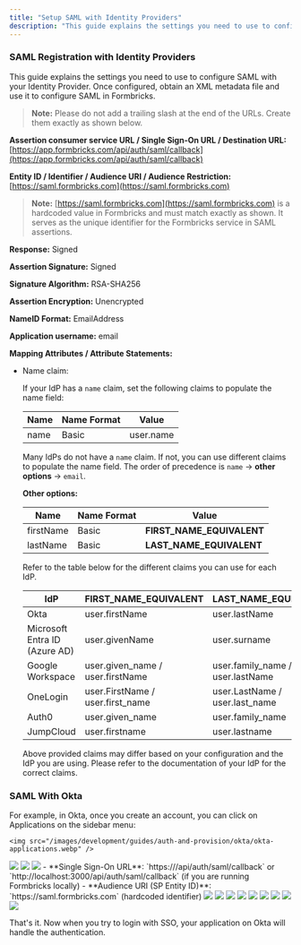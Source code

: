 ```yaml
---
title: "Setup SAML with Identity Providers"
description: "This guide explains the settings you need to use to configure SAML with your Identity Provider. Once configured, obtain an XML metadata file and use it to configure SAML in Formbricks."
---
```


### SAML Registration with Identity Providers

This guide explains the settings you need to use to configure SAML with your Identity Provider. Once configured, obtain an XML metadata file and use it to configure SAML in Formbricks.

> **Note:** Please do not add a trailing slash at the end of the URLs. Create them exactly as shown below.

**Assertion consumer service URL / Single Sign-On URL / Destination URL:** [https://app.formbricks.com/api/auth/saml/callback](https://app.formbricks.com/api/auth/saml/callback)

**Entity ID / Identifier / Audience URI / Audience Restriction:** [https://saml.formbricks.com](https://saml.formbricks.com)

> **Note:** [https://saml.formbricks.com](https://saml.formbricks.com) is a hardcoded value in Formbricks and must match exactly as shown. It serves as the unique identifier for the Formbricks service in SAML assertions.

**Response:** Signed

**Assertion Signature:** Signed

**Signature Algorithm:** RSA-SHA256

**Assertion Encryption:** Unencrypted

**NameID Format:** EmailAddress

**Application username:** email

**Mapping Attributes / Attribute Statements:**

- Name claim:

  If your IdP has a `name` claim, set the following claims to populate the name field:

  | Name | Name Format | Value     |
  | ---- | ----------- | --------- |
  | name | Basic       | user.name |

  Many IdPs do not have a `name` claim. If not, you can use different claims to populate the name field. The order of precedence is `name` -> **other options** -> `email`.

  **Other options:**

  | Name      | Name Format | Value                     |
  | --------- | ----------- | ------------------------- |
  | firstName | Basic       | **FIRST_NAME_EQUIVALENT** |
  | lastName  | Basic       | **LAST_NAME_EQUIVALENT**  |

  Refer to the table below for the different claims you can use for each IdP.

  | IdP                           | FIRST_NAME_EQUIVALENT            | LAST_NAME_EQUIVALENT             |
  | ----------------------------- | -------------------------------- | -------------------------------- |
  | Okta                          | user.firstName                   | user.lastName                    |
  | Microsoft Entra ID (Azure AD) | user.givenName                   | user.surname                     |
  | Google Workspace              | user.given_name / user.firstName | user.family_name / user.lastName |
  | OneLogin                      | user.FirstName / user.first_name | user.LastName / user.last_name   |
  | Auth0                         | user.given_name                  | user.family_name                 |
  | JumpCloud                     | user.firstname                   | user.lastname                    |

  Above provided claims may differ based on your configuration and the IdP you are using. Please refer to the documentation of your IdP for the correct claims.

### SAML With Okta

<Steps>
  <Step title="Create an application with your SAML provider">
    For example, in Okta, once you create an account, you can click on Applications on the sidebar menu:

    <img src="/images/development/guides/auth-and-provision/okta/okta-applications.webp" />

  </Step>
  <Step title="Click on Create App Integration">
  <img src="/images/development/guides/auth-and-provision/okta/create-app-integration.webp" />
  </Step>
  <Step title="Select SAML 2.0 in the modal form, and click Next">
    <img src="/images/development/guides/auth-and-provision/okta/select-saml-2.0.webp" />
  </Step>
  <Step title="Fill the general settings as shown and click Next">
    <img src="/images/development/guides/auth-and-provision/okta/general-settings.webp" />
  </Step>
  <Step title="Enter the SAML Integration Settings as shown and click Next">
    - **Single Sign-On URL**: `https://<your-formbricks-instance>/api/auth/saml/callback` or `http://localhost:3000/api/auth/saml/callback` (if you are running Formbricks locally)
    - **Audience URI (SP Entity ID)**: `https://saml.formbricks.com` (hardcoded identifier)
    <img src="/images/development/guides/auth-and-provision/okta/saml-integration-settings.webp" />
  </Step>
  <Step title="Fill the fields mapping as shown and click Next">
    <img src="/images/development/guides/auth-and-provision/okta/fields-mapping.webp" />
  </Step>
  <Step title="Check the internal app checkbox and click Finish">
    <img src="/images/development/guides/auth-and-provision/okta/internal-app.webp" />
  </Step>
  <Step title="Check that the app is created successfully">
    <img src="/images/development/guides/auth-and-provision/okta/app-created.webp" />
  </Step>
  <Step title="Click on the app and head over to the Assignments tab">
    <img src="/images/development/guides/auth-and-provision/okta/assignments-tab.webp" />
  </Step>
  <Step title="Click on Assign button and select Assign to People">
    <img src="/images/development/guides/auth-and-provision/okta/assign-to-people.webp" />
  </Step>
  <Step title="Select the users you want to assign the app to and click Assign">
    <img src="/images/development/guides/auth-and-provision/okta/select-users.webp" />
  </Step>
  <Step title="Head over to the Sign On tab and click on the 'view SAML setup instructions' button">
    <img src="/images/development/guides/auth-and-provision/okta/view-saml-instructions.webp" />
  </Step>
  <Step title="Scroll to the bottom and copy the IDP metadata">
    <img src="/images/development/guides/auth-and-provision/okta/idp-metadata.webp" />
  </Step>
  <Step title="Copy the IDP metadata and paste it in the `connection.xml` file in the `formbricks/saml-connection` (use `formbricks/apps/web/saml-connection` for development) directory" />
</Steps>

That's it. Now when you try to login with SSO, your application on Okta will handle the authentication.
